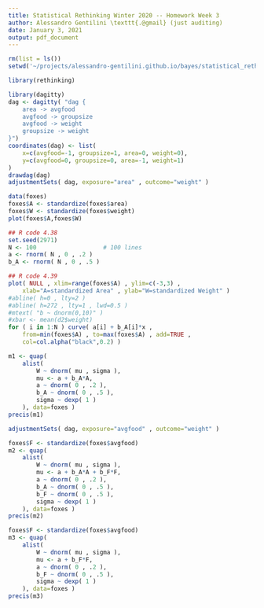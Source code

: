 ```yaml
---
title: Statistical Rethinking Winter 2020 -- Homework Week 3
author: Alessandro Gentilini \texttt{.@gmail} (just auditing)
date: January 3, 2021
output: pdf_document
---
```


```r
rm(list = ls())
setwd('~/projects/alessandro-gentilini.github.io/bayes/statistical_rethinking_2020/')
```

```r
library(rethinking)
```

```r
library(dagitty)
dag <- dagitty( "dag {
    area -> avgfood
    avgfood -> groupsize
    avgfood -> weight
    groupsize -> weight
}")
coordinates(dag) <- list(
    x=c(avgfood=-1, groupsize=1, area=0, weight=0),
    y=c(avgfood=0, groupsize=0, area=-1, weight=1)
)
drawdag(dag)
adjustmentSets( dag, exposure="area" , outcome="weight" )
```

```r
data(foxes)
foxes$A <- standardize(foxes$area)
foxes$W <- standardize(foxes$weight)
plot(foxes$A,foxes$W)
```

```r
## R code 4.38
set.seed(2971)
N <- 100                   # 100 lines
a <- rnorm( N , 0 , .2 )
b_A <- rnorm( N , 0 , .5 )

## R code 4.39
plot( NULL , xlim=range(foxes$A) , ylim=c(-3,3) ,
    xlab="A=standardized Area" , ylab="W=standardized Weight" )
#abline( h=0 , lty=2 )
#abline( h=272 , lty=1 , lwd=0.5 )
#mtext( "b ~ dnorm(0,10)" )
#xbar <- mean(d2$weight)
for ( i in 1:N ) curve( a[i] + b_A[i]*x ,
    from=min(foxes$A) , to=max(foxes$A) , add=TRUE ,
    col=col.alpha("black",0.2) )
```

```r
m1 <- quap(
    alist(
        W ~ dnorm( mu , sigma ),
        mu <- a + b_A*A,
        a ~ dnorm( 0 , .2 ),
        b_A ~ dnorm( 0 , .5 ),
        sigma ~ dexp( 1 )
    ), data=foxes )
precis(m1)
```

```r
adjustmentSets( dag, exposure="avgfood" , outcome="weight" )
```

```r
foxes$F <- standardize(foxes$avgfood)
m2 <- quap(
    alist(
        W ~ dnorm( mu , sigma ),
        mu <- a + b_A*A + b_F*F,
        a ~ dnorm( 0 , .2 ),
        b_A ~ dnorm( 0 , .5 ),
        b_F ~ dnorm( 0 , .5 ),
        sigma ~ dexp( 1 )
    ), data=foxes )
precis(m2)
```

```r
foxes$F <- standardize(foxes$avgfood)
m3 <- quap(
    alist(
        W ~ dnorm( mu , sigma ),
        mu <- a + b_F*F,
        a ~ dnorm( 0 , .2 ),
        b_F ~ dnorm( 0 , .5 ),
        sigma ~ dexp( 1 )
    ), data=foxes )
precis(m3)
```